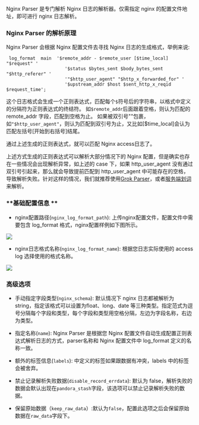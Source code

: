 Nginx Parser 是专门解析 Nginx 日志的解析器。仅需指定 nginx 的配置文件地址，即可进行 nginx 日志解析。

### **Nginx Parser 的解析原理**

Nginx Parser 会根据 Nginx 配置文件去寻找 Nginx 日志的生成格式，举例来说:

```
 log_format  main  '$remote_addr - $remote_user [$time_local] "$request" '
                      '$status $bytes_sent $body_bytes_sent "$http_referer" '
                      '"$http_user_agent" "$http_x_forwarded_for" '
                      '$upstream_addr $host $sent_http_x_reqid $request_time';
```

这个日志格式会生成一个正则表达式，匹配每个`$`符号后的字符串，以格式中定义的分隔符为正则表达式的终结符。 如`$remote_addr`后面跟着空格，则认为匹配的 remote_addr 字段，匹配到空格为止。 如果被双引号""包裹，如`"$http_user_agent"`，则认为匹配到双引号为止，又比如[$time_local]会认为匹配左括号[开始到右括号]结尾。

通过上述生成的正则表达式，就可以匹配 Nginx access日志了。

上述方式生成的正则表达式可以解析大部分情况下的 Nginx 配置，但是确实也存在一些情况会出现解析异常，如上述的 case 下，如果 http_user_agent 没有通过双引号引起来，那么就会导致提前匹配到 http_user_agent 中可能存在的空格，导致解析失败。针对这样的情况，我们就推荐使用[Grok Parser](/insight/manual/4759/grok-parser)，或者[服务端划词](/insight/manual/4812/sever-regex-parser)来解析。

### **基础配置信息 **

* nginx配置路径(`nginx_log_format_path`): 上传nginx配置文件，配置文件中需要包含 log_format 格式，nginx配置样例如下图所示。

![](http://op26gaeek.bkt.clouddn.com/logformat.png)

* nginx日志格式名称(`nginx_log_format_name`): 根据您日志实际使用的 access log 选择使用的格式名称。

![](http://op26gaeek.bkt.clouddn.com/realnginxconfig.png)

### **高级选项**

* 手动指定字段类型(`nginx_schema`): 默认情况下 nginx 日志都被解析为 string，指定该格式可以设置为float、long、date 等三种类型。指定范式为逗号分隔每个字段和类型，每个字段和类型用空格分隔，左边为字段名称，右边为类型。

* 指定名称(`name`): Nginx Parser 是根据您 Nginx 配置文件自动生成配置正则表达式解析日志的方式，parser名称和 Nginx 配置文件中 log_format 定义的名称一致。
  
* 额外的标签信息(`labels`): 中定义的标签如果跟数据有冲突，labels 中的标签会被舍弃。
  
* 禁止记录解析失败数据(`disable_record_errdata`): 默认为 false，解析失败的数据会默认出现在`pandora_stash`字段，该选项可以禁止记录解析失败的数据。

* 保留原始数据（`keep_raw_data`）:默认为`false`，配置此选项之后会保留原始数据在`raw_data`字段下。